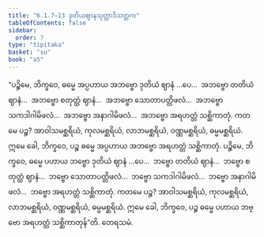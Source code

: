 ```yaml
---
title: "6.1.7–13 ဒုတိယဈာနသုတ္တာဒိသတ္တက"
tableOfContents: false
sidebar:
  order: 7
type: "tipitaka"
basket: "su"
book: "a5"
---
```



<DynamicBreadcrumb />

<Division number="257–263" book="a5" e="ch" v="16">

<Paragraph number="1364" book="a5">
“ပဉ္စိမေ, ဘိက္ခဝေ, ဓမ္မေ အပ္ပဟာယ အဘဗ္ဗော ဒုတိယံ ဈာနံ …ပေ…  အဘဗ္ဗော တတိယံ ဈာနံ…  အဘဗ္ဗော စတုတ္ထံ ဈာနံ…  အဘဗ္ဗော သောတာပတ္တိဖလံ…  အဘဗ္ဗော သကဒါဂါမိဖလံ…  အဘဗ္ဗော အနာဂါမိဖလံ…  အဘဗ္ဗော အရဟတ္တံ သစ္ဆိကာတုံ. ကတမေ ပဉ္စ? အာဝါသမစ္ဆရိယံ, ကုလမစ္ဆရိယံ, လာဘမစ္ဆရိယံ, ဝဏ္ဏမစ္ဆရိယံ, ဓမ္မမစ္ဆရိယံ. ဣမေ ခေါ, ဘိက္ခဝေ, ပဉ္စ ဓမ္မေ အပ္ပဟာယ အဘဗ္ဗော အရဟတ္တံ သစ္ဆိကာတုံ.
</Paragraph>

<Paragraph number="1365" book="a5">
ပဉ္စိမေ, ဘိက္ခဝေ, ဓမ္မေ ပဟာယ ဘဗ္ဗော ဒုတိယံ ဈာနံ …ပေ…  ဘဗ္ဗော တတိယံ ဈာနံ…  ဘဗ္ဗော စတုတ္ထံ ဈာနံ…  ဘဗ္ဗော သောတာပတ္တိဖလံ…  ဘဗ္ဗော သကဒါဂါမိဖလံ…  ဘဗ္ဗော အနာဂါမိဖလံ…  ဘဗ္ဗော အရဟတ္တံ သစ္ဆိကာတုံ. ကတမေ ပဉ္စ? အာဝါသမစ္ဆရိယံ, ကုလမစ္ဆရိယံ, လာဘမစ္ဆရိယံ, ဝဏ္ဏမစ္ဆရိယံ, ဓမ္မမစ္ဆရိယံ. ဣမေ ခေါ, ဘိက္ခဝေ, ပဉ္စ ဓမ္မေ ပဟာယ ဘဗ္ဗော အရဟတ္တံ သစ္ဆိကာတုန်”တိ.

</Paragraph>
</Division>

<Paragraph number="1366" type="center" book="a5">
တေရသမံ.
</Paragraph>